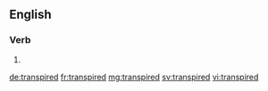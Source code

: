 ==English==

===Verb===
{{head|en}}

# {{en-past of|transpire}}

[[de:transpired]]
[[fr:transpired]]
[[mg:transpired]]
[[sv:transpired]]
[[vi:transpired]]